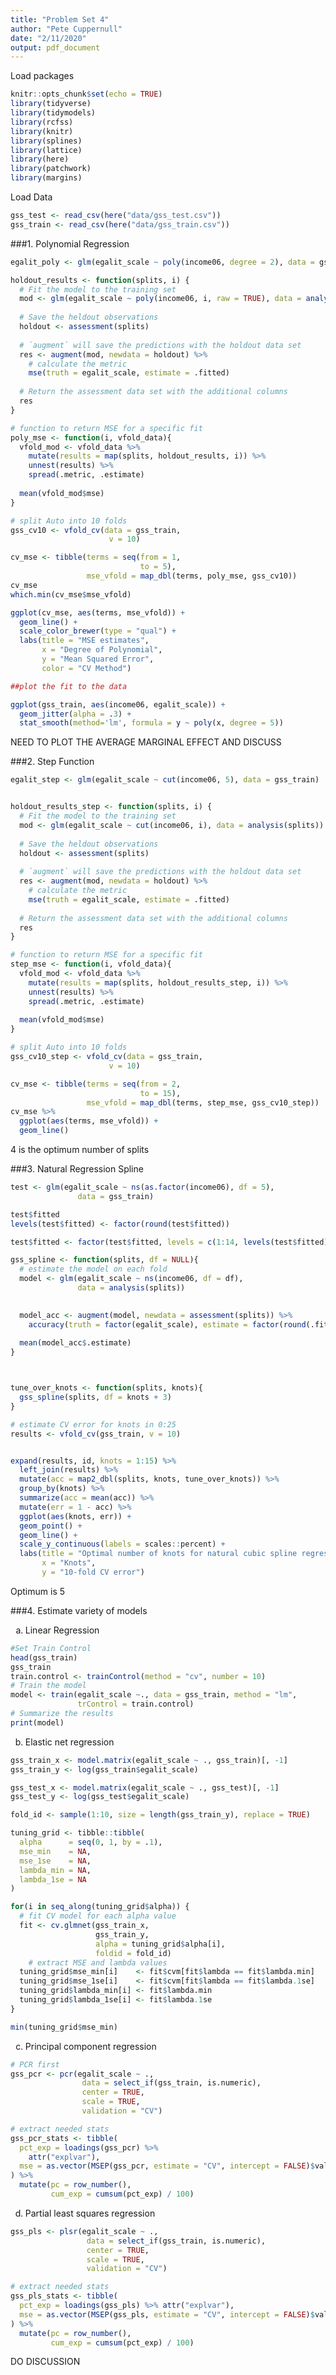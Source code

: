 ```yaml
---
title: "Problem Set 4"
author: "Pete Cuppernull"
date: "2/11/2020"
output: pdf_document
---
```

Load packages
```r
knitr::opts_chunk$set(echo = TRUE)
library(tidyverse)
library(tidymodels)
library(rcfss)
library(knitr)
library(splines)
library(lattice)
library(here)
library(patchwork)
library(margins)
```

Load Data
```r
gss_test <- read_csv(here("data/gss_test.csv"))
gss_train <- read_csv(here("data/gss_train.csv"))
```

###1. Polynomial Regression
```r
egalit_poly <- glm(egalit_scale ~ poly(income06, degree = 2), data = gss_train, family = gaussian) 

holdout_results <- function(splits, i) {
  # Fit the model to the training set
  mod <- glm(egalit_scale ~ poly(income06, i, raw = TRUE), data = analysis(splits))
  
  # Save the heldout observations
  holdout <- assessment(splits)
  
  # `augment` will save the predictions with the holdout data set
  res <- augment(mod, newdata = holdout) %>%
    # calculate the metric
    mse(truth = egalit_scale, estimate = .fitted)
  
  # Return the assessment data set with the additional columns
  res
}

# function to return MSE for a specific fit
poly_mse <- function(i, vfold_data){
  vfold_mod <- vfold_data %>%
    mutate(results = map(splits, holdout_results, i)) %>%
    unnest(results) %>%
    spread(.metric, .estimate)
  
  mean(vfold_mod$mse)
}

# split Auto into 10 folds
gss_cv10 <- vfold_cv(data = gss_train, 
                      v = 10)

cv_mse <- tibble(terms = seq(from = 1, 
                             to = 5),
                 mse_vfold = map_dbl(terms, poly_mse, gss_cv10))
cv_mse
which.min(cv_mse$mse_vfold)

ggplot(cv_mse, aes(terms, mse_vfold)) +
  geom_line() +
  scale_color_brewer(type = "qual") +
  labs(title = "MSE estimates",
       x = "Degree of Polynomial",
       y = "Mean Squared Error",
       color = "CV Method")

##plot the fit to the data

ggplot(gss_train, aes(income06, egalit_scale)) +
  geom_jitter(alpha = .3) +
  stat_smooth(method='lm', formula = y ~ poly(x, degree = 5))
```
NEED TO PLOT THE AVERAGE MARGINAL EFFECT AND DISCUSS

###2. Step Function
```r
egalit_step <- glm(egalit_scale ~ cut(income06, 5), data = gss_train) 


holdout_results_step <- function(splits, i) {
  # Fit the model to the training set
  mod <- glm(egalit_scale ~ cut(income06, i), data = analysis(splits))
  
  # Save the heldout observations
  holdout <- assessment(splits)
  
  # `augment` will save the predictions with the holdout data set
  res <- augment(mod, newdata = holdout) %>%
    # calculate the metric
    mse(truth = egalit_scale, estimate = .fitted)
  
  # Return the assessment data set with the additional columns
  res
}

# function to return MSE for a specific fit
step_mse <- function(i, vfold_data){
  vfold_mod <- vfold_data %>%
    mutate(results = map(splits, holdout_results_step, i)) %>%
    unnest(results) %>%
    spread(.metric, .estimate)
  
  mean(vfold_mod$mse)
}

# split Auto into 10 folds
gss_cv10_step <- vfold_cv(data = gss_train, 
                      v = 10)

cv_mse <- tibble(terms = seq(from = 2, 
                             to = 15),
                 mse_vfold = map_dbl(terms, step_mse, gss_cv10_step))
cv_mse %>%
  ggplot(aes(terms, mse_vfold)) +
  geom_line()

```
4 is the optimum number of splits


###3. Natural Regression Spline
```r

test <- glm(egalit_scale ~ ns(as.factor(income06), df = 5),
               data = gss_train)

test$fitted
levels(test$fitted) <- factor(round(test$fitted))

test$fitted <- factor(test$fitted, levels = c(1:14, levels(test$fitted), 24:35))

gss_spline <- function(splits, df = NULL){
  # estimate the model on each fold
  model <- glm(egalit_scale ~ ns(income06, df = df),
               data = analysis(splits))

  
  model_acc <- augment(model, newdata = assessment(splits)) %>%
    accuracy(truth = factor(egalit_scale), estimate = factor(round(.fitted)))
  
  mean(model_acc$.estimate)
}



tune_over_knots <- function(splits, knots){
  gss_spline(splits, df = knots + 3)
}

# estimate CV error for knots in 0:25
results <- vfold_cv(gss_train, v = 10)


expand(results, id, knots = 1:15) %>%
  left_join(results) %>%
  mutate(acc = map2_dbl(splits, knots, tune_over_knots)) %>%
  group_by(knots) %>%
  summarize(acc = mean(acc)) %>%
  mutate(err = 1 - acc) %>%
  ggplot(aes(knots, err)) +
  geom_point() +
  geom_line() +
  scale_y_continuous(labels = scales::percent) +
  labs(title = "Optimal number of knots for natural cubic spline regression",
       x = "Knots",
       y = "10-fold CV error")


```
Optimum is 5

###4. Estimate variety of models

a. Linear Regression
```r
#Set Train Control
head(gss_train)
gss_train
train.control <- trainControl(method = "cv", number = 10)
# Train the model
model <- train(egalit_scale ~., data = gss_train, method = "lm",
               trControl = train.control)
# Summarize the results
print(model)
```

b. Elastic net regression
```r
gss_train_x <- model.matrix(egalit_scale ~ ., gss_train)[, -1]
gss_train_y <- log(gss_train$egalit_scale)

gss_test_x <- model.matrix(egalit_scale ~ ., gss_test)[, -1]
gss_test_y <- log(gss_test$egalit_scale)

fold_id <- sample(1:10, size = length(gss_train_y), replace = TRUE) 

tuning_grid <- tibble::tibble(
  alpha      = seq(0, 1, by = .1),
  mse_min    = NA,
  mse_1se    = NA,
  lambda_min = NA,
  lambda_1se = NA
)

for(i in seq_along(tuning_grid$alpha)) {
  # fit CV model for each alpha value
  fit <- cv.glmnet(gss_train_x, 
                   gss_train_y, 
                   alpha = tuning_grid$alpha[i], 
                   foldid = fold_id)
    # extract MSE and lambda values
  tuning_grid$mse_min[i]    <- fit$cvm[fit$lambda == fit$lambda.min]
  tuning_grid$mse_1se[i]    <- fit$cvm[fit$lambda == fit$lambda.1se]
  tuning_grid$lambda_min[i] <- fit$lambda.min
  tuning_grid$lambda_1se[i] <- fit$lambda.1se
}

min(tuning_grid$mse_min)

```

c. Principal component regression 

```r
# PCR first
gss_pcr <- pcr(egalit_scale ~ .,
                data = select_if(gss_train, is.numeric),
                center = TRUE,
                scale = TRUE,
                validation = "CV")

# extract needed stats
gss_pcr_stats <- tibble(
  pct_exp = loadings(gss_pcr) %>% 
    attr("explvar"),
  mse = as.vector(MSEP(gss_pcr, estimate = "CV", intercept = FALSE)$val)
) %>%
  mutate(pc = row_number(),
         cum_exp = cumsum(pct_exp) / 100)
```

d. Partial least squares regression
```r
gss_pls <- plsr(egalit_scale ~ .,
                 data = select_if(gss_train, is.numeric),
                 center = TRUE,
                 scale = TRUE,
                 validation = "CV")

# extract needed stats
gss_pls_stats <- tibble(
  pct_exp = loadings(gss_pls) %>% attr("explvar"),
  mse = as.vector(MSEP(gss_pls, estimate = "CV", intercept = FALSE)$val)
) %>%
  mutate(pc = row_number(),
         cum_exp = cumsum(pct_exp) / 100)
```
DO DISCUSSION
